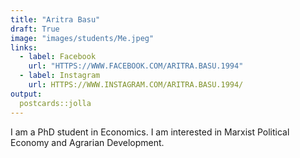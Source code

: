 ```yaml
---
title: "Aritra Basu"
draft: True
image: "images/students/Me.jpeg"
links:
  - label: Facebook
    url: "HTTPS://WWW.FACEBOOK.COM/ARITRA.BASU.1994"
  - label: Instagram
    url: HTTPS://WWW.INSTAGRAM.COM/ARITRA.BASU.1994/
output:
  postcards::jolla
---
```

 I am a PhD student in Economics. I am interested in Marxist Political Economy and Agrarian Development.
